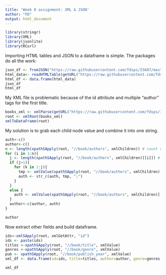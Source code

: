 ```yaml
---
title: 'Week 8 assignment: XML & JSON'
author: "FD"
output: html_document
---
```


```r
library(stringr)
library(XML)
library(jsonlite)
library(RCurl)
```

Importing HTML tables and JSON to a dataframe is simple. The packages do all the work:

```r
json_df <- fromJSON("https://raw.githubusercontent.com/fdsps/IS607/master/books.json")
html_data<- readHTMLTable(getURL("https://raw.githubusercontent.com/fdsps/IS607/master/books.html"))
html_df <- data.frame(html_data)
json_df
html_df
```

My XML file is problematic because of the id attribute and multiple "author" tags for the first title.

```r
books_xml <- xmlParse(getURL("https://raw.githubusercontent.com/fdsps/IS607/master/books.xml"))
root <- xmlRoot(books_xml)
xmlToDataFrame(root) 
```

 My solution is to grab each child node value and combine it into one string.

```r
auth<-c()
author<-c()
n <- length(xpathSApply(root, "//book/authors", xmlChildren)) # count of authors nodes
for (i in 1:n){
  j <- length(xpathSApply(root, "//book/authors", xmlChildren)[[i]]) # count of author children
  if (j>1){
    for (k in 1:j){
      tmp <- xmlValue(xpathSApply(root, "//book/authors", xmlChildren)[[i]][[k]]) # index to each author child
      auth <- str_c(auth, tmp, ";") 
    }
  }
  else {
    auth <- xmlValue(xpathSApply(root, "//book/authors", xmlChildren)[[i]][[1]])
  }
  author<-c(author, auth)
}

author
```

Now extract other fields and build dataframe.

```r
ids<-xmlSApply(root, xmlGetAttr, "id")
ids <- paste(ids)
titles <-xpathSApply(root, "//book/title", xmlValue)
genres <-xpathSApply(root, "//book/genre", xmlValue)
pub <- xpathSApply(root, "//book/publish_year", xmlValue)
xml_df <- data.frame(id=ids, title=titles, author=author, genre=genres, pub_year=pub)

xml_df
```